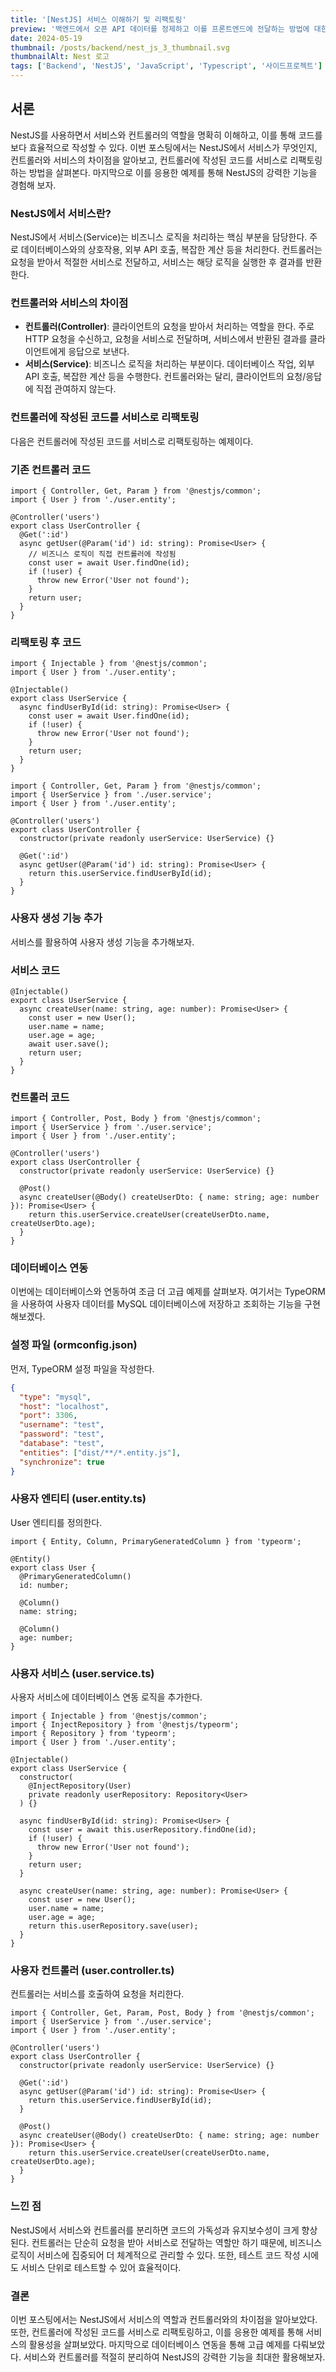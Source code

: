 ```yaml
---
title: '[NestJS] 서비스 이해하기 및 리팩토링'
preview: '백엔드에서 오픈 API 데이터를 정제하고 이를 프론트엔드에 전달하는 방법에 대한 고찰'
date: 2024-05-19
thumbnail: /posts/backend/nest_js_3_thumbnail.svg
thumbnailAlt: Nest 로고
tags: ['Backend', 'NestJS', 'JavaScript', 'Typescript', '사이드프로젝트']
---
```


## 서론

NestJS를 사용하면서 서비스와 컨트롤러의 역할을 명확히 이해하고, 이를 통해 코드를 보다 효율적으로 작성할 수 있다. 이번 포스팅에서는 NestJS에서 서비스가 무엇인지, 컨트롤러와 서비스의 차이점을 알아보고, 컨트롤러에 작성된 코드를 서비스로 리팩토링하는 방법을 살펴본다. 마지막으로 이를 응용한 예제를 통해 NestJS의 강력한 기능을 경험해 보자.

### NestJS에서 서비스란?

NestJS에서 서비스(Service)는 비즈니스 로직을 처리하는 핵심 부분을 담당한다. 주로 데이터베이스와의 상호작용, 외부 API 호출, 복잡한 계산 등을 처리한다. 컨트롤러는 요청을 받아서 적절한 서비스로 전달하고, 서비스는 해당 로직을 실행한 후 결과를 반환한다.

### 컨트롤러와 서비스의 차이점

- **컨트롤러(Controller)**: 클라이언트의 요청을 받아서 처리하는 역할을 한다. 주로 HTTP 요청을 수신하고, 요청을 서비스로 전달하며, 서비스에서 반환된 결과를 클라이언트에게 응답으로 보낸다.
- **서비스(Service)**: 비즈니스 로직을 처리하는 부분이다. 데이터베이스 작업, 외부 API 호출, 복잡한 계산 등을 수행한다. 컨트롤러와는 달리, 클라이언트의 요청/응답에 직접 관여하지 않는다.

### 컨트롤러에 작성된 코드를 서비스로 리팩토링

다음은 컨트롤러에 작성된 코드를 서비스로 리팩토링하는 예제이다.

### 기존 컨트롤러 코드

```tsx
import { Controller, Get, Param } from '@nestjs/common';
import { User } from './user.entity';

@Controller('users')
export class UserController {
  @Get(':id')
  async getUser(@Param('id') id: string): Promise<User> {
    // 비즈니스 로직이 직접 컨트롤러에 작성됨
    const user = await User.findOne(id);
    if (!user) {
      throw new Error('User not found');
    }
    return user;
  }
}
```

### 리팩토링 후 코드

```tsx
import { Injectable } from '@nestjs/common';
import { User } from './user.entity';

@Injectable()
export class UserService {
  async findUserById(id: string): Promise<User> {
    const user = await User.findOne(id);
    if (!user) {
      throw new Error('User not found');
    }
    return user;
  }
}
```

```tsx
import { Controller, Get, Param } from '@nestjs/common';
import { UserService } from './user.service';
import { User } from './user.entity';

@Controller('users')
export class UserController {
  constructor(private readonly userService: UserService) {}

  @Get(':id')
  async getUser(@Param('id') id: string): Promise<User> {
    return this.userService.findUserById(id);
  }
}
```

### 사용자 생성 기능 추가

서비스를 활용하여 사용자 생성 기능을 추가해보자.

### 서비스 코드

```tsx
@Injectable()
export class UserService {
  async createUser(name: string, age: number): Promise<User> {
    const user = new User();
    user.name = name;
    user.age = age;
    await user.save();
    return user;
  }
}
```

### 컨트롤러 코드

```tsx
import { Controller, Post, Body } from '@nestjs/common';
import { UserService } from './user.service';
import { User } from './user.entity';

@Controller('users')
export class UserController {
  constructor(private readonly userService: UserService) {}

  @Post()
  async createUser(@Body() createUserDto: { name: string; age: number }): Promise<User> {
    return this.userService.createUser(createUserDto.name, createUserDto.age);
  }
}
```

### 데이터베이스 연동

이번에는 데이터베이스와 연동하여 조금 더 고급 예제를 살펴보자. 여기서는 TypeORM을 사용하여 사용자 데이터를 MySQL 데이터베이스에 저장하고 조회하는 기능을 구현해보겠다.

### 설정 파일 (ormconfig.json)

먼저, TypeORM 설정 파일을 작성한다.

```json
{
  "type": "mysql",
  "host": "localhost",
  "port": 3306,
  "username": "test",
  "password": "test",
  "database": "test",
  "entities": ["dist/**/*.entity.js"],
  "synchronize": true
}
```

### 사용자 엔티티 (user.entity.ts)

User 엔티티를 정의한다.

```tsx
import { Entity, Column, PrimaryGeneratedColumn } from 'typeorm';

@Entity()
export class User {
  @PrimaryGeneratedColumn()
  id: number;

  @Column()
  name: string;

  @Column()
  age: number;
}
```

### 사용자 서비스 (user.service.ts)

사용자 서비스에 데이터베이스 연동 로직을 추가한다.

```tsx
import { Injectable } from '@nestjs/common';
import { InjectRepository } from '@nestjs/typeorm';
import { Repository } from 'typeorm';
import { User } from './user.entity';

@Injectable()
export class UserService {
  constructor(
    @InjectRepository(User)
    private readonly userRepository: Repository<User>
  ) {}

  async findUserById(id: string): Promise<User> {
    const user = await this.userRepository.findOne(id);
    if (!user) {
      throw new Error('User not found');
    }
    return user;
  }

  async createUser(name: string, age: number): Promise<User> {
    const user = new User();
    user.name = name;
    user.age = age;
    return this.userRepository.save(user);
  }
}
```

### 사용자 컨트롤러 (user.controller.ts)

컨트롤러는 서비스를 호출하여 요청을 처리한다.

```tsx
import { Controller, Get, Param, Post, Body } from '@nestjs/common';
import { UserService } from './user.service';
import { User } from './user.entity';

@Controller('users')
export class UserController {
  constructor(private readonly userService: UserService) {}

  @Get(':id')
  async getUser(@Param('id') id: string): Promise<User> {
    return this.userService.findUserById(id);
  }

  @Post()
  async createUser(@Body() createUserDto: { name: string; age: number }): Promise<User> {
    return this.userService.createUser(createUserDto.name, createUserDto.age);
  }
}
```

### 느낀 점

NestJS에서 서비스와 컨트롤러를 분리하면 코드의 가독성과 유지보수성이 크게 향상된다. 컨트롤러는 단순히 요청을 받아 서비스로 전달하는 역할만 하기 때문에, 비즈니스 로직이 서비스에 집중되어 더 체계적으로 관리할 수 있다. 또한, 테스트 코드 작성 시에도 서비스 단위로 테스트할 수 있어 효율적이다.

### 결론

이번 포스팅에서는 NestJS에서 서비스의 역할과 컨트롤러와의 차이점을 알아보았다. 또한, 컨트롤러에 작성된 코드를 서비스로 리팩토링하고, 이를 응용한 예제를 통해 서비스의 활용성을 살펴보았다. 마지막으로 데이터베이스 연동을 통해 고급 예제를 다뤄보았다. 서비스와 컨트롤러를 적절히 분리하여 NestJS의 강력한 기능을 최대한 활용해보자.
